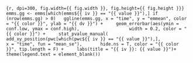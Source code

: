 

```{r, dpi=300, fig.width={{ fig.width }}, fig.height={{ fig.height }}}
emms.gg <- emms[which(emms${{ iv }} == "{{ value }}"),]
if (nrow(emms.gg) > 0)
  ggline(emms.gg, x = "time", y = "emmean", color = "{{ color }}", ylab = "{{ dv }}") +
    geom_errorbar(aes(ymin = conf.low, ymax = conf.high),
                  width = 0.2, color = "{{ color }}") +
    stat_pvalue_manual(
      add_xy_position(pwc[which(pwc${{ iv }} == "{{ value }}"),],
                      x = "time", fun = "mean_se"),
      hide.ns = T, color = "{{ color }}", tip.length = F) +
    labs(title = "{{ iv }}: {{ value }}")+
    theme(legend.text = element_blank())
```

